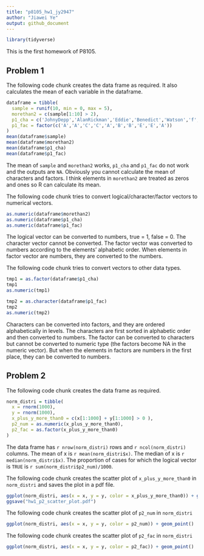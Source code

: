 ```yaml
---
title: "p8105_hw1_jy2947"
author: "Jiawei Ye"
output: github_document
---
```


```r
library(tidyverse)
```


This is the first homework of P8105.

## Problem 1

The following code chunk creates the data frame as required. It also calculates the mean of each variable in the dataframe.  
```r
dataframe = tibble(
  sample = runif(10, min = 0, max = 5),
  morethan2 = c(sample[1:10] > 2),
  p1_cha = c('JohnyDepp','AlanRickman','Eddie','Benedict','Watson','f','g','h','i','SeverusSnape'),
  p1_fac = factor(c('A','A','C','C','A','B','B','E','E','A'))
)
mean(dataframe$sample)
mean(dataframe$morethan2)
mean(dataframe$p1_cha)
mean(dataframe$p1_fac)
```
The mean of `sample` and `morethan2` works, `p1_cha` and `p1_fac` do not work and the outputs are `NA`. Obviously you cannot calculate the mean of characters and factors. I think elements in `morethan2` are treated as zeros and ones so R can calculate its mean.  

The following code chunk tries to convert logical/character/factor vectors to numerical vectors.
```r
as.numeric(dataframe$morethan2)
as.numeric(dataframe$p1_cha)
as.numeric(dataframe$p1_fac)
```
The logical vector can be converted to numbers, true = 1, false = 0. The character vector cannot be converted. The factor vector was converted to numbers according to the elements' alphabetic order. When elements in factor vector are numbers, they are converted to the numbers.  

The following code chunk tries to convert vectors to other data types. 
```r
tmp1 = as.factor(dataframe$p1_cha)
tmp1
as.numeric(tmp1)

tmp2 = as.character(dataframe$p1_fac)
tmp2
as.numeric(tmp2)
```
Characters can be converted into factors, and they are ordered alphabetically in levels. The characters are first sorted in alphabetic order and then converted to numbers. The factor can be converted to characters but cannot be converted to numeric type (the factors become NA in the numeric vector). But when the elements in factors are numbers in the first place, they can be converted to numbers. 

## Problem 2

The following code chunk creates the data frame as required.
```r
norm_distri = tibble(
  x = rnorm(1000),
  y = rnorm(1000),
  x_plus_y_more_than0 = c(x[1:1000] + y[1:1000] > 0 ),
  p2_num = as.numeric(x_plus_y_more_than0),
  p2_fac = as.factor(x_plus_y_more_than0)
)
```
The data frame has `r nrow(norm_distri)` rows and `r ncol(norm_distri)` columns. The mean of x is `r mean(norm_distri$x) `. The median of x is `r median(norm_distri$x)`. The proportion of cases for which the logical vector is `TRUE` is `r sum(norm_distri$p2_num)/1000`.  

The following code chunk creates the scatter plot of `x_plus_y_more_than0` in `norm_distri` and saves the plot in a pdf file.
```r
ggplot(norm_distri, aes(x = x, y = y, color = x_plus_y_more_than0)) + geom_point()
ggsave("hw1_p2_scatter_plot.pdf")
```

The following code chunk creates the scatter plot of `p2_num` in `norm_distri`
```r
ggplot(norm_distri, aes(x = x, y = y, color = p2_num)) + geom_point()
```

The following code chunk creates the scatter plot of `p2_fac` in `norm_distri`
```r
ggplot(norm_distri, aes(x = x, y = y, color = p2_fac)) + geom_point()
```